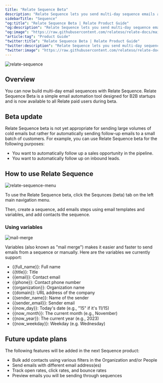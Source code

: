 ```yaml
---
title: "Relate Sequence Beta"
description: "Relate Sequence lets you send multi-day sequence emails automatically."
sidebarTitle: "Sequence"
"og:title": "Relate Sequence Beta | Relate Product Guide"
"og:description": "Relate Sequence lets you send multi-day sequence emails automatically."
"og:image": "https://raw.githubusercontent.com/relateso/relate-docs/main/docs/images/features/relate-sequence.png"
"article:tag": "Product Guide"
"twitter:title": "Relate Sequence Beta | Relate Product Guide"
"twitter:description": "Relate Sequence lets you send multi-day sequence emails automatically."
"twitter:image": "https://raw.githubusercontent.com/relateso/relate-docs/main/docs/images/features/relate-sequence.png"
---
```


![relate-sequence](/images/features/relate-sequence.png)

## Overview

You can now build multi-day email sequences with Relate Sequence. Relate Sequence Beta is a simple email automation tool designed for B2B startups and is now available to all Relate paid users during beta.

## Beta update

Relate Sequence beta is not yet appropriate for sending large volumes of cold emails but rather for automatically sending follow-up emails to a small batch of customers. For example, you can use Relate Sequence beta for the following purposes:

- You want to automatically follow up a sales opportunity in the pipeline.
- You want to automatically follow up on inbound leads.

## How to use Relate Sequence

![relate-sequence-menu](/images/features/relate-sequence-menu.png)

To use the Relate Sequence beta, click the Sequnces (beta) tab on the left main navigation menu. 

Then, create a sequence, add emails steps using email templates and variables, and add contacts the sequence.

### Using variables

![mail-merge](/images/features/mail-merge.png)

Variables (also known as "mail merge") makes it easier and faster to send emails from a sequence or manually. Here are the variables we currently support:

- {{full_name}}: Full name
- {{title}}: Title
- {{email}}: Contact email
- {{phone}}: Contact phone number
- {{organization}}: Organization name
- {{domain}}: URL address of the company
- {{sender_name}}: Name of the sender
- {{sender_email}}: Sender email
- {{now_day}}: Today's date (e.g., "15" if it's 11/15)
- {{now_month}}: The current month (e.g., November)
- {{now_year}}: The current year (e.g., 2023)
- {{now_weekday}}: Weekday (e.g. Wednesday)

## Future update plans

The following features will be added in the next Sequence product:

- Bulk add contacts using various filters in the Organization and/or People
- Send emails with different email address(es)
- Track open rates, click rates, and bounce rates
- Preview emails you will be sending through sequences
